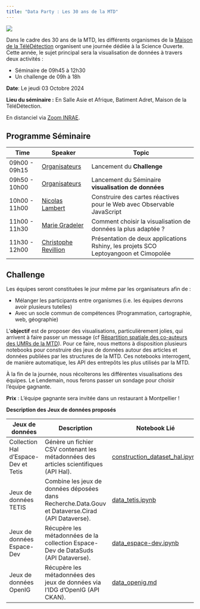 ```yaml
---
title: "Data Party : Les 30 ans de la MTD"
---
```


![](https://github.com/30ans-MTD/dataparty/raw/main/readme.files/30ans_mtd.png)

Dans le cadre des 30 ans de la MTD, les différents organismes de la [Maison de la TéléDétection]() organisent une journée dédiée à la Science Ouverte. Cette année, le sujet principal sera la visualisation de données à travers deux activités :

- Séminaire de 09h45 à 12h30
- Un challenge de 09h à 18h

**Date**: Le jeudi 03 Octobre 2024

**Lieu du séminaire :**
En Salle Asie et Afrique, Batiment Adret, Maison de la TéléDétection.

En distanciel via [Zoom INRAE](https://inrae-fr.zoom.us/j/3650238425?pwd=dEorRHlQNTF2b1Bzb1NsVHdqUmZGdz09&omn=96030529291).


## Programme Séminaire 


| Time           | Speaker               | Topic                                        |
| -------------- | --------------------- | -------------------------------------------- |
| 09h00 - 09h15  | [Organisateurs](https://30ans-mtd.github.io/dataparty/about.html)          | Lancement du **Challenge**                                 |                              |
| 09h50 - 10h00  | [Organisateurs](https://30ans-mtd.github.io/dataparty/about.html)          | Lancement du Séminaire **visualisation de données**                                |
| 10h00 - 11h00  | [Nicolas Lambert](https://neocarto.hypotheses.org/nicolas-lambert)        | Construire des cartes réactives pour le Web avec Observable JavaScript                      |
| 11h00 - 11h30  | [Marie Gradeler](https://fr.linkedin.com/in/marie-gradeler)         | Comment choisir la visualisation de données la plus adaptée ?|
| 11h30 - 12h00  | [Christophe Revillion](https://www.researchgate.net/profile/Christophe-Revillion)   | Présentation de deux applications Rshiny, les projets SCO Leptoyangoon et Cimopolée                              |



## Challenge

Les équipes seront constituées le jour même par les organisateurs afin de :

- Mélanger les participants entre organismes (i.e. les équipes devrons avoir plusieurs tutelles)
- Avec un socle commun de compétences (Programmation, cartographie, web, géographie)

L'**objectif** est de proposer des visualisations, particulièrement jolies, qui arrivent à faire passer un message (cf [Répartition spatiale des co-auteurs des UMRs de la MTD](https://30ans-mtd.github.io/dataparty/idees_dataviz.html)).
Pour ce faire, nous mettons à disposition plusieurs notebooks pour construire des jeux de données autour des articles et données publiées par les structures de la MTD. Ces notebooks interrogent, de manière automatique, les API des entrepôts les plus utilisés par la MTD.

À la fin de la journée, nous récolterons les différentes visualisations des équipes. Le Lendemain, nous ferons passer un sondage pour choisir l'équipe gagnante.

**Prix** : L'équipe gagnante sera invitée dans un restaurant à Montpellier !

**Description des Jeux de données proposés**

| Jeux de données                        | Description                                                                                   | Notebook Lié                                         | Information Géographique                            |
| ------------------------------------ | --------------------------------------------------------------------------------------------- | ---------------------------------------------------- | --------------------------------------------------- |
| Collection Hal d'Espace-Dev et Tetis | Génère un fichier CSV contenant les métadonnées des articles scientifiques (API Hal).          | [construction_dataset_hal.ipynb](https://github.com/30ans-MTD/dataparty/blob/main/notebooks/hal_dataset.ipynb) | Les pays des adresses d'affiliation des co-auteurs       |
| Jeux de données TETIS                | Combine les jeux de données déposées dans Recherche.Data.Gouv et Dataverse.Cirad (API Dataverse). | [data_tetis.ipynb](https://github.com/30ans-MTD/dataparty/blob/main/notebooks/data_tetis.ipynb)        | Terrain d'étude quand cela est renseigné |
| Jeux de données Espace-Dev           | Récupère les métadonnées de la collection Espace-Dev de DataSuds (API Dataverse).              | [data_espace-dev.ipynb](https://github.com/30ans-MTD/dataparty/blob/main/notebooks/data_espace-dev.ipynb) | Terrain d'étude quand cela est renseigné    |
| Jeux de données OpenIG               | Récupère les métadonnées des jeux de données via l'IDG d'OpenIG (API CKAN).                   | [data_openig.md](https://github.com/30ans-MTD/dataparty/blob/main/notebooks/data_openig.md)      | -  |
